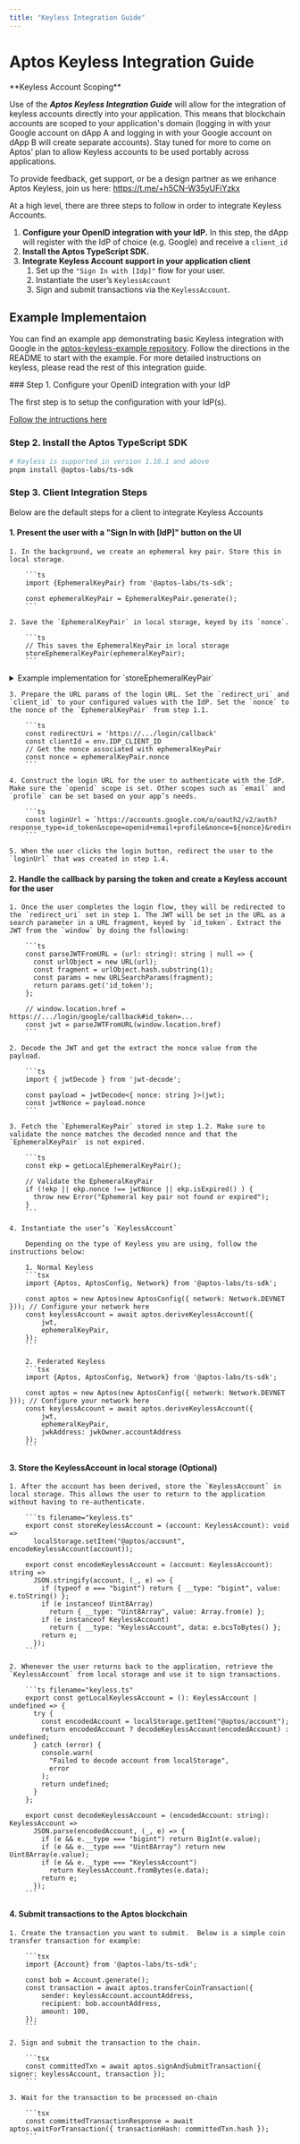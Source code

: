 ```yaml
---
title: "Keyless Integration Guide"
---
```


# Aptos Keyless Integration Guide

<Callout type="info">
  **Keyless Account Scoping**

  Use of the **_Aptos Keyless Integration Guide_** will allow for the integration of keyless accounts directly into your application. This means that blockchain accounts are scoped to your application's domain (logging in with your Google account on dApp A and logging in with your Google account on dApp B will create separate accounts). Stay tuned for more to come on Aptos’ plan to allow Keyless accounts to be used portably across applications.

  To provide feedback, get support, or be a design partner as we enhance Aptos Keyless, join us here: https://t.me/+h5CN-W35yUFiYzkx
</Callout>

At a high level, there are three steps to follow in order to integrate Keyless Accounts.

1. **Configure your OpenID integration with your IdP.** In this step, the dApp will register with the IdP of choice (e.g. Google) and receive a `client_id`
2. **Install the Aptos TypeScript SDK.**
3. **Integrate Keyless Account support in your application client**
   1. Set up the `"Sign In with [Idp]"` flow for your user.
   2. Instantiate the user’s `KeylessAccount`
   3. Sign and submit transactions via the `KeylessAccount`.

## Example Implementaion

You can find an example app demonstrating basic Keyless integration with Google in the [aptos-keyless-example repository](https://github.com/aptos-labs/aptos-keyless-example/). Follow the directions in the README to start with the example. For more detailed instructions on keyless, please read the rest of this integration guide.

<Steps>
### Step 1. Configure your OpenID integration with your IdP

The first step is to setup the configuration with your IdP(s).

[Follow the intructions here](oidc-support.mdx)

### Step 2. Install the Aptos TypeScript SDK

```bash
# Keyless is supported in version 1.18.1 and above
pnpm install @aptos-labs/ts-sdk
```

### Step 3. Client Integration Steps

Below are the default steps for a client to integrate Keyless Accounts

#### 1. Present the user with a "Sign In with [IdP]" button on the UI

    1. In the background, we create an ephemeral key pair. Store this in local storage.

        ```ts
        import {EphemeralKeyPair} from '@aptos-labs/ts-sdk';

        const ephemeralKeyPair = EphemeralKeyPair.generate();
        ```

    2. Save the `EphemeralKeyPair` in local storage, keyed by its `nonce`.

        ```ts
        // This saves the EphemeralKeyPair in local storage
        storeEphemeralKeyPair(ephemeralKeyPair);
        ```

<details>
<summary>Example implementation for `storeEphemeralKeyPair`</summary>

<Callout type="info">
This implementation is an example of how to store the `EphemeralKeyPair` in local storage. Different implementations may be used according to your application's needs.
</Callout>

```ts filename="ephemeral.ts"

/**
 * Store the ephemeral key pair in localStorage.
 */
export const storeEphemeralKeyPair = (ekp: EphemeralKeyPair): void =>
  localStorage.setItem("@aptos/ekp", encodeEphemeralKeyPair(ekp));

/**
 * Retrieve the ephemeral key pair from localStorage if it exists.
 */
export const getLocalEphemeralKeyPair = (): EphemeralKeyPair | undefined => {
  try {
    const encodedEkp = localStorage.getItem("@aptos/ekp");
    return encodedEkp ? decodeEphemeralKeyPair(encodedEkp) : undefined;
  } catch (error) {
    console.warn(
      "Failed to decode ephemeral key pair from localStorage",
      error
    );
    return undefined;
  }
};

/**
 * Stringify the ephemeral key pairs to be stored in localStorage
 */
export const encodeEphemeralKeyPair = (ekp: EphemeralKeyPair): string =>
  JSON.stringify(ekp, (_, e) => {
    if (typeof e === "bigint") return { __type: "bigint", value: e.toString() };
    if (e instanceof Uint8Array)
      return { __type: "Uint8Array", value: Array.from(e) };
    if (e instanceof EphemeralKeyPair)
      return { __type: "EphemeralKeyPair", data: e.bcsToBytes() };
    return e;
  });

/**
 * Parse the ephemeral key pairs from a string
 */
export const decodeEphemeralKeyPair = (encodedEkp: string): EphemeralKeyPair =>
  JSON.parse(encodedEkp, (_, e) => {
    if (e && e.__type === "bigint") return BigInt(e.value);
    if (e && e.__type === "Uint8Array") return new Uint8Array(e.value);
    if (e && e.__type === "EphemeralKeyPair")
      return EphemeralKeyPair.fromBytes(e.data);
    return e;
  });
```

</details>

    3. Prepare the URL params of the login URL. Set the `redirect_uri` and `client_id` to your configured values with the IdP. Set the `nonce` to the nonce of the `EphemeralKeyPair` from step 1.1.

        ```ts
        const redirectUri = 'https://.../login/callback'
        const clientId = env.IDP_CLIENT_ID
        // Get the nonce associated with ephemeralKeyPair
        const nonce = ephemeralKeyPair.nonce
        ```

    4. Construct the login URL for the user to authenticate with the IdP. Make sure the `openid` scope is set. Other scopes such as `email` and `profile` can be set based on your app’s needs.

        ```ts
        const loginUrl = `https://accounts.google.com/o/oauth2/v2/auth?response_type=id_token&scope=openid+email+profile&nonce=${nonce}&redirect_uri=${redirectUri}&client_id=${clientId}`
        ```

    5. When the user clicks the login button, redirect the user to the `loginUrl` that was created in step 1.4.

#### 2. Handle the callback by parsing the token and create a Keyless account for the user

    1. Once the user completes the login flow, they will be redirected to the `redirect_uri` set in step 1. The JWT will be set in the URL as a search parameter in a URL fragment, keyed by `id_token`. Extract the JWT from the `window` by doing the following:

        ```ts
        const parseJWTFromURL = (url: string): string | null => {
          const urlObject = new URL(url);
          const fragment = urlObject.hash.substring(1);
          const params = new URLSearchParams(fragment);
          return params.get('id_token');
        };

        // window.location.href = https://.../login/google/callback#id_token=...
        const jwt = parseJWTFromURL(window.location.href)
        ```

    2. Decode the JWT and get the extract the nonce value from the payload.

        ```ts
        import { jwtDecode } from 'jwt-decode';

        const payload = jwtDecode<{ nonce: string }>(jwt);
        const jwtNonce = payload.nonce
        ```

    3. Fetch the `EphemeralKeyPair` stored in step 1.2. Make sure to validate the nonce matches the decoded nonce and that the `EphemeralKeyPair` is not expired.

        ```ts
        const ekp = getLocalEphemeralKeyPair();

        // Validate the EphemeralKeyPair
        if (!ekp || ekp.nonce !== jwtNonce || ekp.isExpired() ) {
          throw new Error("Ephemeral key pair not found or expired");
        }
        ```

    4. Instantiate the user’s `KeylessAccount`

        Depending on the type of Keyless you are using, follow the instructions below:

        1. Normal Keyless
        ```tsx
        import {Aptos, AptosConfig, Network} from '@aptos-labs/ts-sdk';

        const aptos = new Aptos(new AptosConfig({ network: Network.DEVNET })); // Configure your network here
        const keylessAccount = await aptos.deriveKeylessAccount({
            jwt,
            ephemeralKeyPair,
        });
        ```

        2. Federated Keyless
        ```tsx
        import {Aptos, AptosConfig, Network} from '@aptos-labs/ts-sdk';

        const aptos = new Aptos(new AptosConfig({ network: Network.DEVNET })); // Configure your network here
        const keylessAccount = await aptos.deriveKeylessAccount({
            jwt,
            ephemeralKeyPair,
            jwkAddress: jwkOwner.accountAddress
        });
        ```


#### 3. Store the KeylessAccount in local storage (Optional)  

    1. After the account has been derived, store the `KeylessAccount` in local storage. This allows the user to return to the application without having to re-authenticate.

        ```ts filename="keyless.ts"
        export const storeKeylessAccount = (account: KeylessAccount): void =>
          localStorage.setItem("@aptos/account", encodeKeylessAccount(account));
        
        export const encodeKeylessAccount = (account: KeylessAccount): string =>
          JSON.stringify(account, (_, e) => {
            if (typeof e === "bigint") return { __type: "bigint", value: e.toString() };
            if (e instanceof Uint8Array)
              return { __type: "Uint8Array", value: Array.from(e) };
            if (e instanceof KeylessAccount)
              return { __type: "KeylessAccount", data: e.bcsToBytes() };
            return e;
          });
        ```

    2. Whenever the user returns back to the application, retrieve the `KeylessAccount` from local storage and use it to sign transactions.

        ```ts filename="keyless.ts"
        export const getLocalKeylessAccount = (): KeylessAccount | undefined => {
          try {
            const encodedAccount = localStorage.getItem("@aptos/account");
            return encodedAccount ? decodeKeylessAccount(encodedAccount) : undefined;
          } catch (error) {
            console.warn(
              "Failed to decode account from localStorage",
              error
            );
            return undefined;
          }
        };
        
        export const decodeKeylessAccount = (encodedAccount: string): KeylessAccount =>
          JSON.parse(encodedAccount, (_, e) => {
            if (e && e.__type === "bigint") return BigInt(e.value);
            if (e && e.__type === "Uint8Array") return new Uint8Array(e.value);
            if (e && e.__type === "KeylessAccount")
              return KeylessAccount.fromBytes(e.data);
            return e;
          });
        ```


#### 4. Submit transactions to the Aptos blockchain

    1. Create the transaction you want to submit.  Below is a simple coin transfer transaction for example:

        ```tsx
        import {Account} from '@aptos-labs/ts-sdk';

        const bob = Account.generate();
        const transaction = await aptos.transferCoinTransaction({
            sender: keylessAccount.accountAddress,
            recipient: bob.accountAddress,
            amount: 100,
        });
        ```

    2. Sign and submit the transaction to the chain.

        ```tsx
        const committedTxn = await aptos.signAndSubmitTransaction({ signer: keylessAccount, transaction });
        ```

    3. Wait for the transaction to be processed on-chain

        ```tsx
        const committedTransactionResponse = await aptos.waitForTransaction({ transactionHash: committedTxn.hash });
        ```

</Steps>